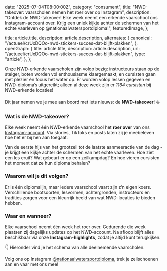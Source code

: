 
  date: "2025-07-04T08:00:00Z",
  category: "consument",
  title: "NWD-takeover: vaarscholen nemen het roer over op Instagram",
  description:
    "Ontdek de NWD-takeover! Elke week neemt een erkende vaarschool ons Instagram-account over. Krijg een uniek kijkje achter de schermen van het echte vaarleven op @nationaalwatersportdiploma!",
  featuredImage,
};

  title: article.title,
  description: article.description,
  alternates: {
    canonical:
      "/actueel/crUxDQOo-nwd-stickers-succes-dat-blijft-plakken",
  },
  openGraph: {
    title: article.title,
    description: article.description,
    url: "/actueel/crUxDQOo-nwd-stickers-succes-dat-blijft-plakken",
    type: "article",
  },
};


Onze NWD-erkende vaarscholen zijn volop bezig: instructeurs staan op de steiger, boten worden vol enthousiasme klaargemaakt, en cursisten gaan met plezier én focus het water op. Er worden volop lessen gegeven en NWD-diploma’s uitgereikt; alleen al deze week zijn er *1164 cursisten* bij NWD-erkende locaties!

Dit jaar nemen we je mee aan boord met iets nieuws: de **NWD-takeover**! ⛵

### Wat is de NWD-takeover?

Elke week neemt één NWD-erkende vaarschool het **roer over** van ons [Instagram-account](https://www.instagram.com/nationaalwatersportdiploma/). Via stories, TikToks en posts laten zij je meebeleven hoe het er bij hen aan toegaat.

Van de eerste hijs van het grootzeil tot de laatste aanmeeractie van de dag - je krijgt een kijkje achter de schermen van het echte vaarleven. Hoe ziet een les eruit? Wat gebeurt er op een zeilkampdag? En hoe vieren cursisten het moment dat ze hun diploma behalen?

### Waarom wil je dit volgen?

Er is één diplomalijn, maar iedere vaarschool vaart zijn z’n eigen koers. Verschillende bootsoorten, lesvormen, achtergronden, instructeurs en tradities zorgen voor een kleurrijk beeld van wat NWD-locaties te bieden hebben.

### Waar en wanneer?

Elke vaarschool neemt één week het roer over. Gedurende die week plaatsen zij dagelijks updates op het NWD-account. Na afloop blijft alles beschikbaar via onze **Instagram-highlights**, zodat je altijd kunt terugkijken.

👇 Hieronder vind je het schema van alle deelnemende vaarscholen.

Volg ons op Instagram [@nationaalwatersportdiploma](https://www.instagram.com/nationaalwatersportdiploma/), trek je zeilschoenen aan en vaar met ons mee!
